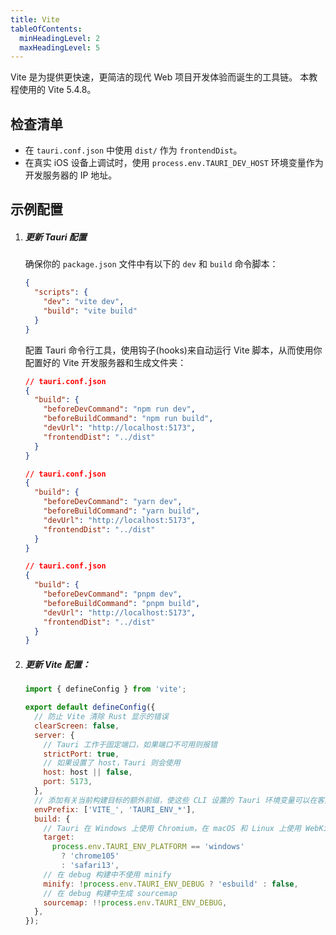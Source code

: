 ```yaml
---
title: Vite
tableOfContents:
  minHeadingLevel: 2
  maxHeadingLevel: 5
---
```



Vite 是为提供更快速，更简洁的现代 Web 项目开发体验而诞生的工具链。
本教程使用的 Vite 5.4.8。

## 检查清单

- 在 `tauri.conf.json` 中使用 `dist/` 作为 `frontendDist`。
- 在真实 iOS 设备上调试时，使用 `process.env.TAURI_DEV_HOST` 环境变量作为开发服务器的 IP 地址。

## 示例配置

<Steps>

1.  ##### 更新 Tauri 配置

    确保你的 `package.json` 文件中有以下的 `dev` 和 `build` 命令脚本：

    ```json
    {
      "scripts": {
        "dev": "vite dev",
        "build": "vite build"
      }
    }
    ```

    配置 Tauri 命令行工具，使用钩子(hooks)来自动运行 Vite 脚本，从而使用你配置好的 Vite 开发服务器和生成文件夹：

    <Tabs>

    <TabItem label="npm">

    ```json
    // tauri.conf.json
    {
      "build": {
        "beforeDevCommand": "npm run dev",
        "beforeBuildCommand": "npm run build",
        "devUrl": "http://localhost:5173",
        "frontendDist": "../dist"
      }
    }
    ```

    </TabItem>

    <TabItem label="yarn">

    ```json
    // tauri.conf.json
    {
      "build": {
        "beforeDevCommand": "yarn dev",
        "beforeBuildCommand": "yarn build",
        "devUrl": "http://localhost:5173",
        "frontendDist": "../dist"
      }
    }
    ```

    </TabItem>

    <TabItem label="pnpm">

    ```json
    // tauri.conf.json
    {
      "build": {
        "beforeDevCommand": "pnpm dev",
        "beforeBuildCommand": "pnpm build",
        "devUrl": "http://localhost:5173",
        "frontendDist": "../dist"
      }
    }
    ```

    </TabItem>

    </Tabs>

1.  ##### 更新 Vite 配置：

    ```js title="vite.config.js"
    import { defineConfig } from 'vite';

    export default defineConfig({
      // 防止 Vite 清除 Rust 显示的错误
      clearScreen: false,
      server: {
        // Tauri 工作于固定端口，如果端口不可用则报错
        strictPort: true,
        // 如果设置了 host，Tauri 则会使用
        host: host || false,
        port: 5173,
      },
      // 添加有关当前构建目标的额外前缀，使这些 CLI 设置的 Tauri 环境变量可以在客户端代码中访问 
      envPrefix: ['VITE_', 'TAURI_ENV_*'],
      build: {
        // Tauri 在 Windows 上使用 Chromium，在 macOS 和 Linux 上使用 WebKit
        target:
          process.env.TAURI_ENV_PLATFORM == 'windows'
            ? 'chrome105'
            : 'safari13',
        // 在 debug 构建中不使用 minify
        minify: !process.env.TAURI_ENV_DEBUG ? 'esbuild' : false,
        // 在 debug 构建中生成 sourcemap
        sourcemap: !!process.env.TAURI_ENV_DEBUG,
      },
    });
    ```

</Steps>
